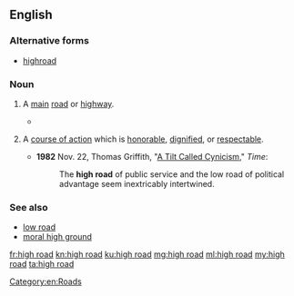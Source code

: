 {{also|highroad}}
==English==

===Alternative forms===
* [[highroad]]

===Noun===
{{en-noun}}

# {{lb|en|chiefly|British}} A [[main]] [[road]] or [[highway]].
#* {{quote-text|year=1883|author=[[w:Robert_Louis_Stevenson|Robert Louis Stevenson]]|title=The Black Arrow,|chapter=6|passage=There, a few yards before them, was the '''high road''' from Risingham to Shoreby, lying, at this point, between two even walls of forest.}}
# {{lb|en|idiomatic}} A [[course of action]] which is [[honorable]], [[dignified]], or [[respectable]].
#* '''1982''' Nov. 22, Thomas Griffith, "[http://www.time.com/time/magazine/article/0,9171,955047,00.html A Tilt Called Cynicism]," ''Time'':
#*: The '''high road''' of public service and the low road of political advantage seem inextricably intertwined.

===See also===
* [[low road]]
* [[moral high ground]]

[[Category:en:Roads]]

[[fr:high road]]
[[kn:high road]]
[[ku:high road]]
[[mg:high road]]
[[ml:high road]]
[[my:high road]]
[[ta:high road]]